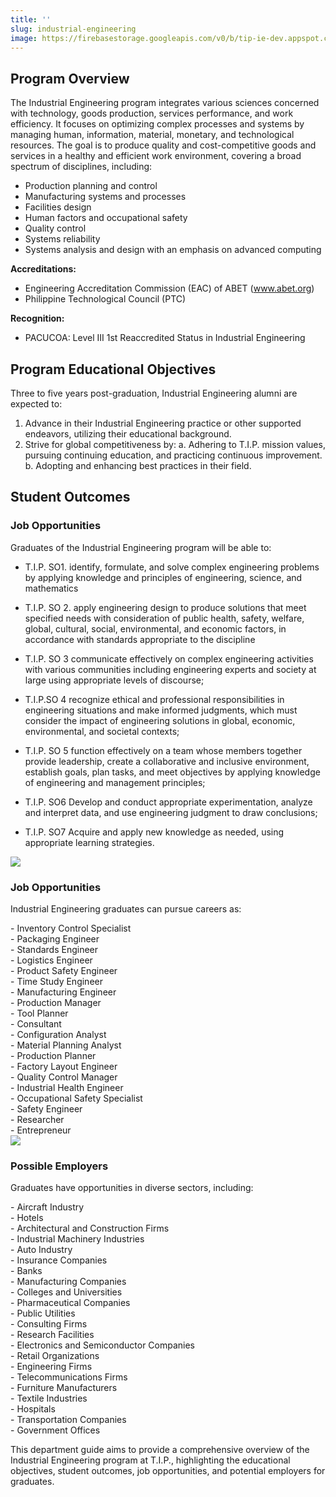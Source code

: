 ```yaml
---
title: ''
slug: industrial-engineering
image: https://firebasestorage.googleapis.com/v0/b/tip-ie-dev.appspot.com/o/IE.jpg?alt=media&token=cf48cc6e-3790-453e-93e1-65fb62a15d1b
---
```


## Program Overview

The Industrial Engineering program integrates various sciences concerned with technology, goods production, services performance, and work efficiency. It focuses on optimizing complex processes and systems by managing human, information, material, monetary, and technological resources. The goal is to produce quality and cost-competitive goods and services in a healthy and efficient work environment, covering a broad spectrum of disciplines, including:

- Production planning and control
- Manufacturing systems and processes
- Facilities design
- Human factors and occupational safety
- Quality control
- Systems reliability
- Systems analysis and design with an emphasis on advanced computing

**Accreditations:**

- Engineering Accreditation Commission (EAC) of ABET (www.abet.org)
- Philippine Technological Council (PTC)

**Recognition:**

- PACUCOA: Level III 1st Reaccredited Status in Industrial Engineering

## Program Educational Objectives

Three to five years post-graduation, Industrial Engineering alumni are expected to:

1. Advance in their Industrial Engineering practice or other supported endeavors, utilizing their educational background.
2. Strive for global competitiveness by:
   a. Adhering to T.I.P. mission values, pursuing continuing education, and practicing continuous improvement.
   b. Adopting and enhancing best practices in their field.

## Student Outcomes
<h3 class="text-left text-secondary">Job Opportunities</h3>

Graduates of the Industrial Engineering program will be able to:

- T.I.P. SO1. identify, formulate, and solve complex engineering problems by applying knowledge and principles
of engineering, science, and mathematics

- T.I.P. SO 2. apply engineering design to produce solutions that meet specified needs with consideration of
public health, safety, welfare, global, cultural, social, environmental, and economic factors, in accordance with
standards appropriate to the discipline

- T.I.P. SO 3 communicate effectively on complex engineering activities with various communities including
engineering experts and society at large using appropriate levels of discourse;

- T.I.P.SO 4 recognize ethical and professional responsibilities in engineering situations and make informed
judgments, which must consider the impact of engineering solutions in global, economic, environmental, and
societal contexts;

- T.I.P. SO 5 function effectively on a team whose members together provide leadership, create a collaborative
and inclusive environment, establish goals, plan tasks, and meet objectives by applying knowledge of
engineering and management principles;

- T.I.P. SO6 Develop and conduct appropriate experimentation, analyze and interpret data, and use engineering
judgment to draw conclusions;

- T.I.P. SO7 Acquire and apply new knowledge as needed, using appropriate learning strategies.

<img src="https://firebasestorage.googleapis.com/v0/b/tip-ie-dev.appspot.com/o/Screenshot%202024-04-09%20102917.png?alt=media&token=88660483-0d4d-4dbf-87c4-4223b8c99fe0" />

<h3 class="text-left text-secondary">Job Opportunities</h3>

Industrial Engineering graduates can pursue careers as:

<div class="grid grid-cols-2 gap-4">
  <div>
    - Inventory Control Specialist<br/>
    - Packaging Engineer<br/>
    - Standards Engineer<br/>
    - Logistics Engineer<br/>
    - Product Safety Engineer<br/>
    - Time Study Engineer<br/>
    - Manufacturing Engineer<br/>
    - Production Manager<br/>
    - Tool Planner<br/>
    - Consultant
  </div>
  <div>
    - Configuration Analyst<br/>
    - Material Planning Analyst<br/>
    - Production Planner<br/>
    - Factory Layout Engineer<br/>
    - Quality Control Manager<br/>
    - Industrial Health Engineer<br/>
    - Occupational Safety Specialist<br/>
    - Safety Engineer<br/>
    - Researcher<br/>
    - Entrepreneur
  </div>
</div>

<img src="https://firebasestorage.googleapis.com/v0/b/tip-ie-dev.appspot.com/o/laptop.jpg?alt=media&token=3e384930-16a8-44e0-889b-c4a2ca8ef4f6" />

<h3 class="text-left text-secondary">Possible Employers</h3>

Graduates have opportunities in diverse sectors, including:

<div class="grid grid-cols-2 gap-4">
  <div>
    - Aircraft Industry<br/>
    - Hotels<br/>
    - Architectural and Construction Firms<br/>
    - Industrial Machinery Industries<br/>
    - Auto Industry<br/>
    - Insurance Companies<br/>
    - Banks<br/>
    - Manufacturing Companies<br/>
    - Colleges and Universities<br/>
    - Pharmaceutical Companies<br/>
    - Public Utilities
  </div>
  <div>
    - Consulting Firms<br/>
    - Research Facilities<br/>
    - Electronics and Semiconductor Companies<br/>
    - Retail Organizations<br/>
    - Engineering Firms<br/>
    - Telecommunications Firms<br/>
    - Furniture Manufacturers<br/>
    - Textile Industries<br/>
    - Hospitals<br/>
    - Transportation Companies<br/>
    - Government Offices
  </div>
</div>


This department guide aims to provide a comprehensive overview of the Industrial Engineering program at T.I.P., highlighting the educational objectives, student outcomes, job opportunities, and potential employers for graduates.
